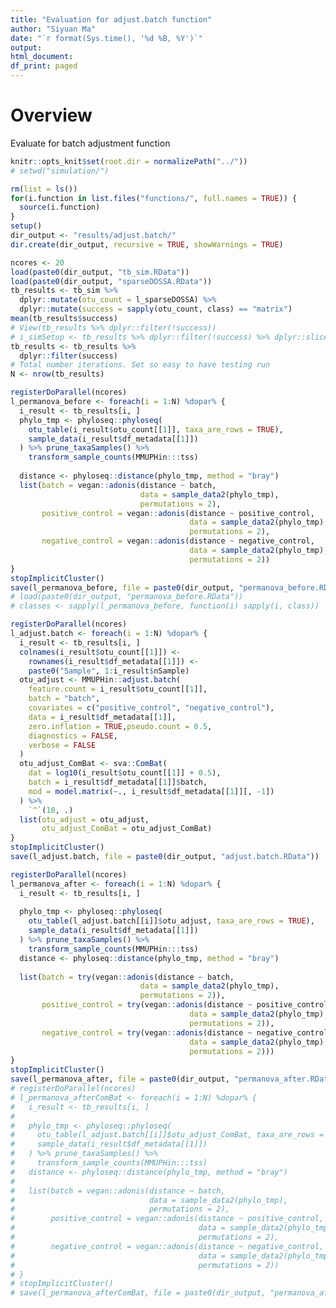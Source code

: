 ```yaml
---
title: "Evaluation for adjust.batch function"
author: "Siyuan Ma"
date: "`r format(Sys.time(), '%d %B, %Y')`"
output:
html_document:
df_print: paged
---
```

# Overview
Evaluate for batch adjustment function

```r
knitr::opts_knit$set(root.dir = normalizePath("../"))
# setwd("simulation/")
```
```r
rm(list = ls())
for(i.function in list.files("functions/", full.names = TRUE)) {
  source(i.function)
}
setup()
dir_output <- "results/adjust.batch/"
dir.create(dir_output, recursive = TRUE, showWarnings = TRUE)
```

```r
ncores <- 20
load(paste0(dir_output, "tb_sim.RData"))
load(paste0(dir_output, "sparseDOSSA.RData"))
tb_results <- tb_sim %>% 
  dplyr::mutate(otu_count = l_sparseDOSSA) %>% 
  dplyr::mutate(success = sapply(otu_count, class) == "matrix")
mean(tb_results$success)
# View(tb_results %>% dplyr::filter(!success))
# i_simSetup <- tb_results %>% dplyr::filter(!success) %>% dplyr::slice(1)
tb_results <- tb_results %>% 
  dplyr::filter(success)
# Total number iterations. Set so easy to have testing run
N <- nrow(tb_results)
```

```r
registerDoParallel(ncores)
l_permanova_before <- foreach(i = 1:N) %dopar% {
  i_result <- tb_results[i, ]
  phylo_tmp <- phyloseq::phyloseq(
    otu_table(i_result$otu_count[[1]], taxa_are_rows = TRUE),
    sample_data(i_result$df_metadata[[1]])
  ) %>% prune_taxaSamples() %>% 
    transform_sample_counts(MMUPHin:::tss)
  
  distance <- phyloseq::distance(phylo_tmp, method = "bray")
  list(batch = vegan::adonis(distance ~ batch, 
                             data = sample_data2(phylo_tmp),
                             permutations = 2),
       positive_control = vegan::adonis(distance ~ positive_control, 
                                        data = sample_data2(phylo_tmp),
                                        permutations = 2),
       negative_control = vegan::adonis(distance ~ negative_control, 
                                        data = sample_data2(phylo_tmp),
                                        permutations = 2))
}
stopImplicitCluster()
save(l_permanova_before, file = paste0(dir_output, "permanova_before.RData"))
# load(paste0(dir_output, "permanova_before.RData"))
# classes <- sapply(l_permanova_before, function(i) sapply(i, class))
```

```r
registerDoParallel(ncores)
l_adjust.batch <- foreach(i = 1:N) %dopar% {
  i_result <- tb_results[i, ]
  colnames(i_result$otu_count[[1]]) <- 
    rownames(i_result$df_metadata[[1]]) <- 
    paste0("Sample", 1:i_result$nSample)
  otu_adjust <- MMUPHin::adjust.batch(
    feature.count = i_result$otu_count[[1]],
    batch = "batch",
    covariates = c("positive_control", "negative_control"),
    data = i_result$df_metadata[[1]],
    zero.inflation = TRUE,pseudo.count = 0.5,
    diagnostics = FALSE,
    verbose = FALSE
  )
  otu_adjust_ComBat <- sva::ComBat(
    dat = log10(i_result$otu_count[[1]] + 0.5),
    batch = i_result$df_metadata[[1]]$batch,
    mod = model.matrix(~., i_result$df_metadata[[1]][, -1])
  ) %>% 
    `^`(10, .)
  list(otu_adjust = otu_adjust,
       otu_adjust_ComBat = otu_adjust_ComBat)
}
stopImplicitCluster()
save(l_adjust.batch, file = paste0(dir_output, "adjust.batch.RData"))
```

```r
registerDoParallel(ncores)
l_permanova_after <- foreach(i = 1:N) %dopar% {
  i_result <- tb_results[i, ]
  
  phylo_tmp <- phyloseq::phyloseq(
    otu_table(l_adjust.batch[[i]]$otu_adjust, taxa_are_rows = TRUE),
    sample_data(i_result$df_metadata[[1]])
  ) %>% prune_taxaSamples() %>%
    transform_sample_counts(MMUPHin:::tss)
  distance <- phyloseq::distance(phylo_tmp, method = "bray")
  
  list(batch = try(vegan::adonis(distance ~ batch, 
                             data = sample_data2(phylo_tmp),
                             permutations = 2)),
       positive_control = try(vegan::adonis(distance ~ positive_control, 
                                        data = sample_data2(phylo_tmp),
                                        permutations = 2)),
       negative_control = try(vegan::adonis(distance ~ negative_control, 
                                        data = sample_data2(phylo_tmp),
                                        permutations = 2)))
}
stopImplicitCluster()
save(l_permanova_after, file = paste0(dir_output, "permanova_after.RData"))
# registerDoParallel(ncores)
# l_permanova_afterComBat <- foreach(i = 1:N) %dopar% {
#   i_result <- tb_results[i, ]
#   
#   phylo_tmp <- phyloseq::phyloseq(
#     otu_table(l_adjust.batch[[i]]$otu_adjust_ComBat, taxa_are_rows = TRUE),
#     sample_data(i_result$df_metadata[[1]])
#   ) %>% prune_taxaSamples() %>% 
#     transform_sample_counts(MMUPHin:::tss)
#   distance <- phyloseq::distance(phylo_tmp, method = "bray")
#   
#   list(batch = vegan::adonis(distance ~ batch, 
#                              data = sample_data2(phylo_tmp),
#                              permutations = 2),
#        positive_control = vegan::adonis(distance ~ positive_control, 
#                                         data = sample_data2(phylo_tmp),
#                                         permutations = 2),
#        negative_control = vegan::adonis(distance ~ negative_control, 
#                                         data = sample_data2(phylo_tmp),
#                                         permutations = 2))
# }
# stopImplicitCluster()
# save(l_permanova_afterComBat, file = paste0(dir_output, "permanova_afterComBat.RData"))
```
